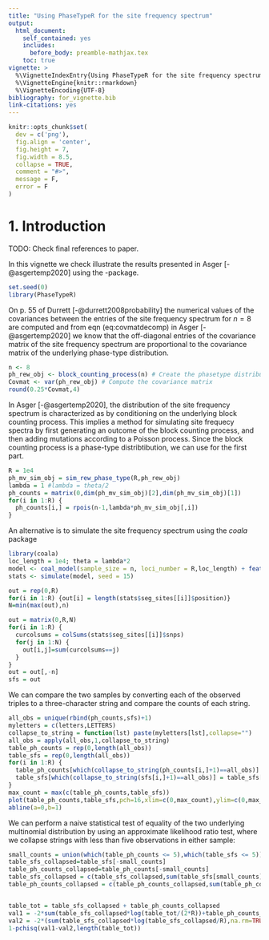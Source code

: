 ```yaml
---
title: "Using PhaseTypeR for the site frequency spectrum"
output:
  html_document:
    self_contained: yes
    includes:
      before_body: preamble-mathjax.tex
    toc: true
vignette: >
  %\VignetteIndexEntry{Using PhaseTypeR for the site frequency spectrum}
  %\VignetteEngine{knitr::rmarkdown}
  %\VignetteEncoding{UTF-8}
bibliography: for_vignette.bib
link-citations: yes
---
```


```r
knitr::opts_chunk$set(
  dev = c('png'),
  fig.align = 'center', 
  fig.height = 7, 
  fig.width = 8.5,
  collapse = TRUE,
  comment = "#>",
  message = F,
  error = F
)
```

# 1. Introduction 

TODO: Check final references to paper.

In this vignette we check illustrate the results presented in
Asger [-@asgertemp2020] using the \texttt{PhaseTypeR}-package.

```r
set.seed(0)
library(PhaseTypeR)
```

On p. 55 of Durrett [-@durrett2008probability] the numerical values of the covariances between the entries of the site frequency spectrum for $n=8$ are computed and from eqn (eq:covmatdecomp) in Asger [-@asgertemp2020] we know that the off-diagonal entries of the covariance matrix of the site frequency spectrum are proportional to the covariance matrix of the underlying phase-type distribution.


```r
n <- 8
ph_rew_obj <- block_counting_process(n) # Create the phasetype distribution with rewards associated the block counted process with n = 8
Covmat <- var(ph_rew_obj) # Compute the covariance matrix 
round(0.25*Covmat,4) 
```

In Asger [-@asgertemp2020], the distribution of the site frequency spectrum is characterized as by conditioning on the underlying block counting process. This implies a method for simulating site frequecy spectra by first generating an outcome of the block counting process, and then adding mutations according to a Poisson process. Since the block counting process is a phase-type distribtibution, we can use \texttt{PhaseTypeR} for the first part.
 

```r
R = 1e4
ph_mv_sim_obj = sim_rew_phase_type(R,ph_rew_obj)
lambda = 1 #lambda = theta/2
ph_counts = matrix(0,dim(ph_mv_sim_obj)[2],dim(ph_mv_sim_obj)[1])
for(i in 1:R) {
  ph_counts[i,] = rpois(n-1,lambda*ph_mv_sim_obj[,i])
}
```

An alternative is to simulate the site frequency spectrum using the *coala* package

```r
library(coala)
loc_length = 1e4; theta = lambda*2
model <- coal_model(sample_size = n, loci_number = R,loc_length) + feat_mutation(theta) + sumstat_trees() + sumstat_seg_sites()
stats <- simulate(model, seed = 15)

out = rep(0,R)
for(i in 1:R) {out[i] = length(stats$seg_sites[[i]]$position)}
N=min(max(out),n)

out = matrix(0,R,N)
for(i in 1:R) {
  curcolsums = colSums(stats$seg_sites[[i]]$snps)
  for(j in 1:N) {
    out[i,j]=sum(curcolsums==j)
  }
}
out = out[,-n]
sfs = out
```

We can compare the two samples by converting each of the observed triples to a three-character string and compare the counts of each string.

```r
all_obs = unique(rbind(ph_counts,sfs)+1)
myletters = c(letters,LETTERS)
collapse_to_string = function(lst) paste(myletters[lst],collapse="")
all_obs = apply(all_obs,1,collapse_to_string)
table_ph_counts = rep(0,length(all_obs))
table_sfs = rep(0,length(all_obs))
for(i in 1:R) {
  table_ph_counts[which(collapse_to_string(ph_counts[i,]+1)==all_obs)] = table_ph_counts[which(collapse_to_string(ph_counts[i,]+1)==all_obs)] + 1
  table_sfs[which(collapse_to_string(sfs[i,]+1)==all_obs)] = table_sfs[which(collapse_to_string(sfs[i,]+1)==all_obs)] + 1
}
max_count = max(c(table_ph_counts,table_sfs))
plot(table_ph_counts,table_sfs,pch=16,xlim=c(0,max_count),ylim=c(0,max_count),las=1)
abline(a=0,b=1)
```

We can perform a naive statistical test of equality of the two underlying multinomial distribution by using an approximate likelihood ratio test, where we collapse strings with less than five observations in either sample:

```r
small_counts = union(which(table_ph_counts <= 5),which(table_sfs <= 5))
table_sfs_collapsed=table_sfs[-small_counts]
table_ph_counts_collapsed=table_ph_counts[-small_counts]
table_sfs_collapsed = c(table_sfs_collapsed,sum(table_sfs[small_counts]))
table_ph_counts_collapsed = c(table_ph_counts_collapsed,sum(table_ph_counts[small_counts]))


table_tot = table_sfs_collapsed + table_ph_counts_collapsed
val1 = -2*sum(table_sfs_collapsed*log(table_tot/(2*R))+table_ph_counts_collapsed*log(table_tot/(2*R)))
val2 = -2*(sum(table_sfs_collapsed*log(table_sfs_collapsed/R),na.rm=TRUE)+sum(table_ph_counts_collapsed*log(table_ph_counts_collapsed/R),na.rm=TRUE))
1-pchisq(val1-val2,length(table_tot))
```

